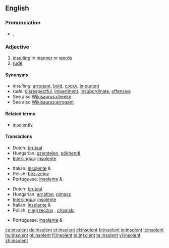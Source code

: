 ==English==

===Pronunciation===
* {{a|UK}} {{IPA|/ɪnˈsə.lənt/}}, {{SAMPA|/In"s@.l@nt/}}

===Adjective===
{{en-adj}}

# [[insulting]] in [[manner]] or [[word]]s
# [[rude]]

====Synonyms====
* ''insulting:'' [[arrogant]], [[bold]], [[cocky]], [[impudent]]
* ''rude:''  [[disrespectful]], [[impertinent]], [[insubordinate]], [[offensive]]
* See also [[Wikisaurus:cheeky]]
* See also [[Wikisaurus:arrogant]]

====Related terms====
* [[insolently]]

====Translations====
{{trans-top|insulting in manner or words}}
* Dutch: [[brutaal]]
* Hungarian: [[szemtelen]], [[pökhendi]]
* [[Interlingua]]: [[insolente]]
{{trans-mid}}
* Italian: [[insolente]] {{m}} & {{f}}
* Polish: [[bezczelny]] {{m}}
* Portuguese: [[insolente]] {{m}} & {{f}}
{{trans-bottom}}

{{trans-top|rude}}
* Dutch: [[brutaal]]
* Hungarian: [[arcátlan]], [[pimasz]]
* [[Interlingua]]: [[insolente]]
* Italian: [[insolente]] {{m}} & {{f}}
* Polish: [[niegrzeczny]] {{m}}, [[chamski]] {{m}}
{{trans-mid}}
* Portuguese: [[insolente]] {{m}} & {{f}}
{{trans-bottom}}

[[ca:insolent]]
[[de:insolent]]
[[et:insolent]]
[[el:insolent]]
[[fr:insolent]]
[[io:insolent]]
[[it:insolent]]
[[hu:insolent]]
[[pl:insolent]]
[[fi:insolent]]
[[ta:insolent]]
[[te:insolent]]
[[vi:insolent]]
[[zh:insolent]]